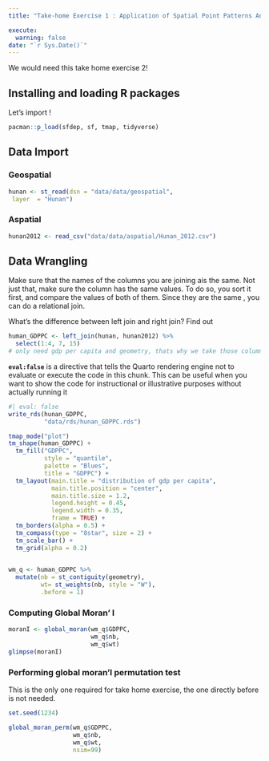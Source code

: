 ```yaml
---
title: "Take-home Exercise 1 : Application of Spatial Point Patterns Analysis to discover the geographical distribution of Grab hailing services in Singapore"

execute: 
  warning: false
date: "`r Sys.Date()`"
---
```


We would need this take home exercise 2!

## Installing and loading R packages

Let's import !

```r
pacman::p_load(sfdep, sf, tmap, tidyverse)
```

## Data Import

### Geospatial

```r
hunan <- st_read(dsn = "data/data/geospatial",
 layer  = "Hunan")
```

### Aspatial

```r
hunan2012 <- read_csv("data/data/aspatial/Hunan_2012.csv")
```

## Data Wrangling

Make sure that the names of the columns you are joining ais the same. Not just that, make sure the column has the same values. To do so, you sort it first, and compare the values of both of them. Since they are the same , you can do a relational join.

::: callout-note
What's the difference between left join and right join? Find out
:::

```r

human_GDPPC <- left_join(hunan, hunan2012) %>%
  select(1:4, 7, 15)
# only need gdp per capita and geometry, thats why we take those columns
```

**`eval:false`** is a directive that tells the Quarto rendering engine not to evaluate or execute the code in this chunk. This can be useful when you want to show the code for instructional or illustrative purposes without actually running it

```r
#| eval: false
write_rds(hunan_GDPPC,
          "data/rds/hunan_GDPPC.rds")
```

```r

tmap_mode("plot")
tm_shape(human_GDPPC) +
  tm_fill("GDPPC",
          style = "quantile",
          palette = "Blues",
          title = "GDPPC") + 
  tm_layout(main.title = "distribution of gdp per capita",
            main.title.position = "center",
            main.title.size = 1.2,
            legend.height = 0.45,
            legend.width = 0.35,
            frame = TRUE) +
  tm_borders(alpha = 0.5) +
  tm_compass(type = "8star", size = 2) +
  tm_scale_bar() +
  tm_grid(alpha = 0.2)
  
```

```r
wm_q <- human_GDPPC %>%
  mutate(nb = st_contiguity(geometry),
         wt= st_weights(nb, style = "W"),
         .before = 1)
```

### Computing Global Moran' I

```r
moranI <- global_moran(wm_q$GDPPC,
                       wm_q$nb,
                       wm_q$wt)
glimpse(moranI)
```

### Performing global moran'I permutation test

This is the only one required for take home exercise, the one directly before is not needed.

```r
set.seed(1234)
```

```r
global_moran_perm(wm_q$GDPPC,
                  wm_q$nb,
                  wm_q$wt,
                  nsim=99)
```
